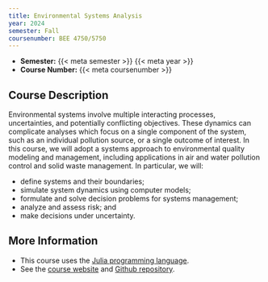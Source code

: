 ```yaml
---
title: Environmental Systems Analysis
year: 2024
semester: Fall
coursenumber: BEE 4750/5750
---
```


- **Semester:** {{< meta semester >}} {{< meta year >}}
- **Course Number:** {{< meta coursenumber >}}

## Course Description

Environmental systems involve multiple interacting processes, uncertainties, and potentially conflicting objectives. These dynamics can complicate analyses which focus on a single component of the system, such as an individual pollution source, or a single outcome of interest. In this course, we will adopt a systems approach to environmental quality modeling and management, including applications in air and water pollution control and solid waste management. In particular, we will:

* define systems and their boundaries;
* simulate system dynamics using computer models;
* formulate and solve decision problems for systems management;
* analyze and assess risk; and
* make decisions under uncertainty.

## More Information

- This course uses the [Julia programming language](https://julialang.org).
- See the [course website](https://bee4750.viveks.me/fall2024) and [Github repository](https://github.com/BEE4750/fall2024).